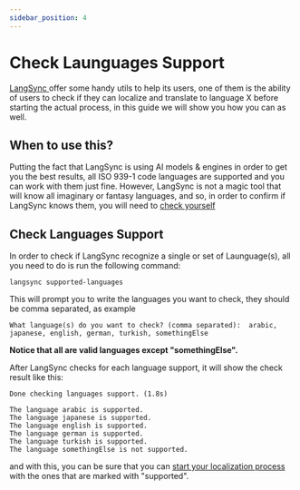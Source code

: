 ```yaml
---
sidebar_position: 4
---
```


# Check Launguages Support

<a href="https://langsync.app" target="_blank">
  LangSync
</a> offer some handy utils to help its users, one of them is the ability of users
to check if they can localize and translate to language X before starting the actual
process, in this guide we will show you how you can as well.

## When to use this?

Putting the fact that LangSync is using AI models & engines in order to get you the best results, all ISO 939-1 code languages are supported and you can work with them just fine. However, LangSync is not a magic tool that will know all imaginary or fantasy languages, and so, in order to confirm if LangSync knows them, you will need to [check yourself](#check-languages-support)

## Check Languages Support

In order to check if LangSync recognize a single or set of Launguage(s), all you need to do is run the following command:

```langsync
langsync supported-languages
```

This will prompt you to write the languages you want to check, they should be comma separated, as example

```langsync
What language(s) do you want to check? (comma separated):  arabic, japanese, english, german, turkish, somethingElse
```

**Notice that all are valid languages except "somethingElse".**

After LangSync checks for each language support, it will show the check result like this:

```langsync
Done checking languages support. (1.8s)

The language arabic is supported.
The language japanese is supported.
The language english is supported.
The language german is supported.
The language turkish is supported.
The language somethingElse is not supported.
```

and with this, you can be sure that you can [start your localization process](./start-tranlations) with the ones that are marked with "supported".
